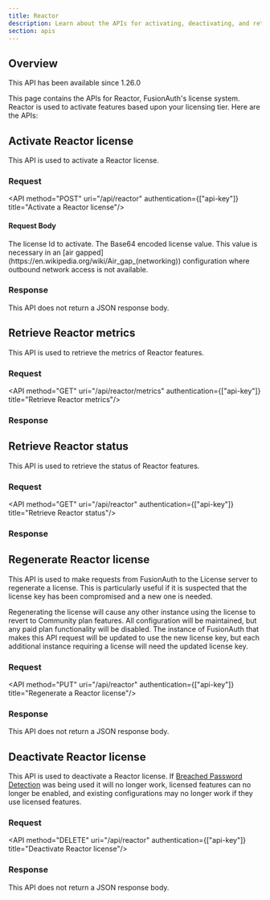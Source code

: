 ```yaml
---
title: Reactor
description: Learn about the APIs for activating, deactivating, and retrieving the status of a FusionAuth Reactor license.
section: apis
---
```


## Overview

<Aside type="version">
This API has been available since 1.26.0
</Aside>

This page contains the APIs for Reactor, FusionAuth's license system. Reactor is used to activate features based upon your licensing tier. Here are the APIs:


## Activate Reactor license

This API is used to activate a Reactor license.

### Request

<API method="POST" uri="/api/reactor" authentication={["api-key"]} title="Activate a Reactor license"/>

#### Request Body

<APIBlock>
  <APIField name="licenseId" type="String" required>
    The license Id to activate.
  </APIField>
  <APIField name="license" type="String" optional>
    The Base64 encoded license value. This value is necessary in an [air gapped](https://en.wikipedia.org/wiki/Air_gap_(networking)) configuration where outbound network access is not available.
  </APIField>
</APIBlock>

### Response

This API does not return a JSON response body.

<StandardPostResponseCodes never_search_error success_code="200" success_message="The request was successful." />

## Retrieve Reactor metrics

This API is used to retrieve the metrics of Reactor features.

### Request

<API method="GET" uri="/api/reactor/metrics" authentication={["api-key"]} title="Retrieve Reactor metrics"/>

### Response

<StandardGetResponseCodes no_errors never_missing never_search_error />

<ReactorMetricsResponseBody />

## Retrieve Reactor status

This API is used to retrieve the status of Reactor features.

### Request

<API method="GET" uri="/api/reactor" authentication={["api-key"]} title="Retrieve Reactor status"/>

### Response

<StandardGetResponseCodes no_errors never_missing never_search_error />

<ReactorStatusResponseBody />

## Regenerate Reactor license

This API is used to make requests from FusionAuth to the License server to regenerate a license. This is particularly useful if it is suspected that the license key has been compromised and a new one is needed.

Regenerating the license will cause any other instance using the license to revert to Community plan features. All configuration will be maintained, but any paid plan functionality will be disabled. The instance of FusionAuth that makes this API request will be updated to use the new license key, but each additional instance requiring a license will need the updated license key.

### Request

<API method="PUT" uri="/api/reactor" authentication={["api-key"]} title="Regenerate a Reactor license"/>

### Response

This API does not return a JSON response body.

<StandardPutResponseCodes never_search_error success_code="200" success_message="The request was successful. The response will be empty." />


## Deactivate Reactor license

This API is used to deactivate a Reactor license.
If [Breached Password Detection](/docs/operate/secure/breached-password-detection/) was being used it will no longer work, licensed features can no longer be enabled, and existing configurations may no longer work if they use licensed features.

### Request

<API method="DELETE" uri="/api/reactor" authentication={["api-key"]} title="Deactivate Reactor license"/>

### Response

This API does not return a JSON response body.

<StandardDeleteResponseCodes never_search_error success_code="200" success_message="The request was successful. The response will be empty." />

